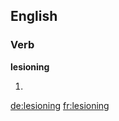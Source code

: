 ==English==

===Verb===
'''lesioning'''

# {{present participle of|lesion}}

[[de:lesioning]]
[[fr:lesioning]]